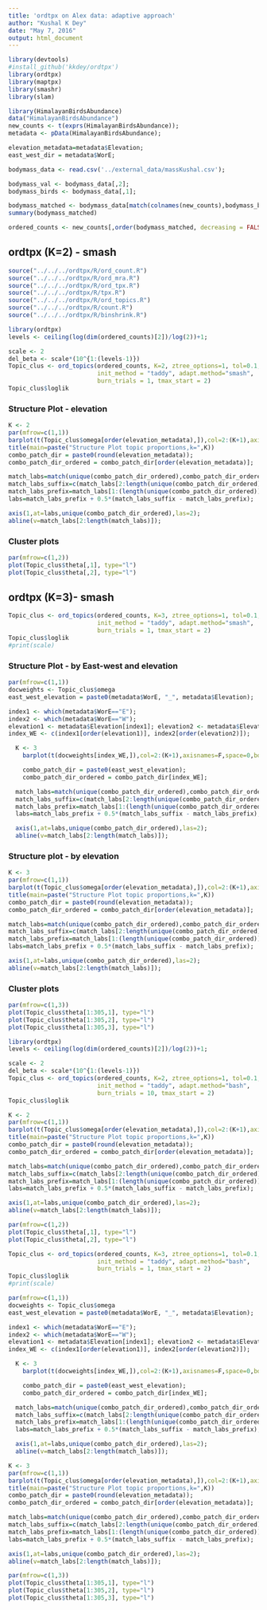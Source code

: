 ```yaml
---
title: 'ordtpx on Alex data: adaptive approach'
author: "Kushal K Dey"
date: "May 7, 2016"
output: html_document
---
```


```r
library(devtools)
#install_github('kkdey/ordtpx')
library(ordtpx)
library(maptpx)
library(smashr)
library(slam)
```

```r
library(HimalayanBirdsAbundance)
data("HimalayanBirdsAbundance")
new_counts <- t(exprs(HimalayanBirdsAbundance));
metadata <- pData(HimalayanBirdsAbundance);

elevation_metadata=metadata$Elevation;
east_west_dir = metadata$WorE;

bodymass_data <- read.csv('../external_data/massKushal.csv');

bodymass_val <- bodymass_data[,2];
bodymass_birds <- bodymass_data[,1];

bodymass_matched <- bodymass_data[match(colnames(new_counts),bodymass_birds),2];
summary(bodymass_matched)

ordered_counts <- new_counts[,order(bodymass_matched, decreasing = FALSE)];


```

## ordtpx (K=2) - smash

```r
source("../../../ordtpx/R/ord_count.R")
source("../../../ordtpx/R/ord_mra.R")
source("../../../ordtpx/R/ord_tpx.R")
source("../../../ordtpx/R/tpx.R")
source("../../../ordtpx/R/ord_topics.R")
source("../../../ordtpx/R/count.R")
source("../../../ordtpx/R/binshrink.R")
```


```r
library(ordtpx)
levels <- ceiling(log(dim(ordered_counts)[2])/log(2))+1;

scale <- 2
del_beta <- scale*(10^{1:(levels-1)})
Topic_clus <- ord_topics(ordered_counts, K=2, ztree_options=1, tol=0.1,
                         init_method = "taddy", adapt.method="smash",
                         burn_trials = 1, tmax_start = 2)
Topic_clus$loglik
```

### Structure Plot - elevation

```r
K <- 2
par(mfrow=c(1,1))
barplot(t(Topic_clus$omega[order(elevation_metadata),]),col=2:(K+1),axisnames=F,space=0,border=NA,main="",las=1,ylim=c(0,1),cex.axis=1.5,cex.main=1.4, xlab="elevation")
title(main=paste("Structure Plot topic proportions,k=",K))
combo_patch_dir = paste0(round(elevation_metadata));
combo_patch_dir_ordered = combo_patch_dir[order(elevation_metadata)];

match_labs=match(unique(combo_patch_dir_ordered),combo_patch_dir_ordered);
match_labs_suffix=c(match_labs[2:length(unique(combo_patch_dir_ordered))],35);
match_labs_prefix=match_labs[1:(length(unique(combo_patch_dir_ordered)))];
labs=match_labs_prefix + 0.5*(match_labs_suffix - match_labs_prefix);

axis(1,at=labs,unique(combo_patch_dir_ordered),las=2);
abline(v=match_labs[2:length(match_labs)]);

```

### Cluster plots 

```r
par(mfrow=c(1,2))
plot(Topic_clus$theta[,1], type="l")
plot(Topic_clus$theta[,2], type="l")
```

## ordtpx (K=3)- smash

```r

Topic_clus <- ord_topics(ordered_counts, K=3, ztree_options=1, tol=0.1,
                         init_method = "taddy", adapt.method="smash",
                         burn_trials = 1, tmax_start = 2)
Topic_clus$loglik
#print(scale)
```

### Structure Plot - by East-west and elevation

```r
par(mfrow=c(1,1))
docweights <- Topic_clus$omega
east_west_elevation = paste0(metadata$WorE, "_", metadata$Elevation);

index1 <- which(metadata$WorE=="E");
index2 <- which(metadata$WorE=="W");
elevation1 <- metadata$Elevation[index1]; elevation2 <- metadata$Elevation[index2];
index_WE <- c(index1[order(elevation1)], index2[order(elevation2)]);

  K <- 3
    barplot(t(docweights[index_WE,]),col=2:(K+1),axisnames=F,space=0,border=NA,main=paste("No. of clusters=",3),las=1,ylim=c(0,1),cex.axis=1.5,cex.main=1.4)

    combo_patch_dir = paste0(east_west_elevation);
    combo_patch_dir_ordered = combo_patch_dir[index_WE];

  match_labs=match(unique(combo_patch_dir_ordered),combo_patch_dir_ordered);
  match_labs_suffix=c(match_labs[2:length(unique(combo_patch_dir_ordered))],35);
  match_labs_prefix=match_labs[1:(length(unique(combo_patch_dir_ordered)))];
  labs=match_labs_prefix + 0.5*(match_labs_suffix - match_labs_prefix);

  axis(1,at=labs,unique(combo_patch_dir_ordered),las=2);
  abline(v=match_labs[2:length(match_labs)]);
```

### Structure plot - by elevation

```r
K <- 3
par(mfrow=c(1,1))
barplot(t(Topic_clus$omega[order(elevation_metadata),]),col=2:(K+1),axisnames=F,space=0,border=NA,main="",las=1,ylim=c(0,1),cex.axis=1.5,cex.main=1.4, xlab="elevation")
title(main=paste("Structure Plot topic proportions,k=",K))
combo_patch_dir = paste0(round(elevation_metadata));
combo_patch_dir_ordered = combo_patch_dir[order(elevation_metadata)];

match_labs=match(unique(combo_patch_dir_ordered),combo_patch_dir_ordered);
match_labs_suffix=c(match_labs[2:length(unique(combo_patch_dir_ordered))],35);
match_labs_prefix=match_labs[1:(length(unique(combo_patch_dir_ordered)))];
labs=match_labs_prefix + 0.5*(match_labs_suffix - match_labs_prefix);

axis(1,at=labs,unique(combo_patch_dir_ordered),las=2);
abline(v=match_labs[2:length(match_labs)]);

```

### Cluster plots

```r
par(mfrow=c(1,3))
plot(Topic_clus$theta[1:305,1], type="l")
plot(Topic_clus$theta[1:305,2], type="l")
plot(Topic_clus$theta[1:305,3], type="l")

```



```r
library(ordtpx)
levels <- ceiling(log(dim(ordered_counts)[2])/log(2))+1;

scale <- 2
del_beta <- scale*(10^{1:(levels-1)})
Topic_clus <- ord_topics(ordered_counts, K=2, ztree_options=1, tol=0.1,
                         init_method = "taddy", adapt.method="bash",
                         burn_trials = 10, tmax_start = 2)
Topic_clus$loglik
```


```r
K <- 2
par(mfrow=c(1,1))
barplot(t(Topic_clus$omega[order(elevation_metadata),]),col=2:(K+1),axisnames=F,space=0,border=NA,main="",las=1,ylim=c(0,1),cex.axis=1.5,cex.main=1.4, xlab="elevation")
title(main=paste("Structure Plot topic proportions,k=",K))
combo_patch_dir = paste0(round(elevation_metadata));
combo_patch_dir_ordered = combo_patch_dir[order(elevation_metadata)];

match_labs=match(unique(combo_patch_dir_ordered),combo_patch_dir_ordered);
match_labs_suffix=c(match_labs[2:length(unique(combo_patch_dir_ordered))],35);
match_labs_prefix=match_labs[1:(length(unique(combo_patch_dir_ordered)))];
labs=match_labs_prefix + 0.5*(match_labs_suffix - match_labs_prefix);

axis(1,at=labs,unique(combo_patch_dir_ordered),las=2);
abline(v=match_labs[2:length(match_labs)]);

```


```r
par(mfrow=c(1,2))
plot(Topic_clus$theta[,1], type="l")
plot(Topic_clus$theta[,2], type="l")
```


```r

Topic_clus <- ord_topics(ordered_counts, K=3, ztree_options=1, tol=0.1,
                         init_method = "taddy", adapt.method="bash",
                         burn_trials = 1, tmax_start = 2)
Topic_clus$loglik
#print(scale)
```


```r
par(mfrow=c(1,1))
docweights <- Topic_clus$omega
east_west_elevation = paste0(metadata$WorE, "_", metadata$Elevation);

index1 <- which(metadata$WorE=="E");
index2 <- which(metadata$WorE=="W");
elevation1 <- metadata$Elevation[index1]; elevation2 <- metadata$Elevation[index2];
index_WE <- c(index1[order(elevation1)], index2[order(elevation2)]);

  K <- 3
    barplot(t(docweights[index_WE,]),col=2:(K+1),axisnames=F,space=0,border=NA,main=paste("No. of clusters=",3),las=1,ylim=c(0,1),cex.axis=1.5,cex.main=1.4)

    combo_patch_dir = paste0(east_west_elevation);
    combo_patch_dir_ordered = combo_patch_dir[index_WE];

  match_labs=match(unique(combo_patch_dir_ordered),combo_patch_dir_ordered);
  match_labs_suffix=c(match_labs[2:length(unique(combo_patch_dir_ordered))],35);
  match_labs_prefix=match_labs[1:(length(unique(combo_patch_dir_ordered)))];
  labs=match_labs_prefix + 0.5*(match_labs_suffix - match_labs_prefix);

  axis(1,at=labs,unique(combo_patch_dir_ordered),las=2);
  abline(v=match_labs[2:length(match_labs)]);
```


```r
K <- 3
par(mfrow=c(1,1))
barplot(t(Topic_clus$omega[order(elevation_metadata),]),col=2:(K+1),axisnames=F,space=0,border=NA,main="",las=1,ylim=c(0,1),cex.axis=1.5,cex.main=1.4, xlab="elevation")
title(main=paste("Structure Plot topic proportions,k=",K))
combo_patch_dir = paste0(round(elevation_metadata));
combo_patch_dir_ordered = combo_patch_dir[order(elevation_metadata)];

match_labs=match(unique(combo_patch_dir_ordered),combo_patch_dir_ordered);
match_labs_suffix=c(match_labs[2:length(unique(combo_patch_dir_ordered))],35);
match_labs_prefix=match_labs[1:(length(unique(combo_patch_dir_ordered)))];
labs=match_labs_prefix + 0.5*(match_labs_suffix - match_labs_prefix);

axis(1,at=labs,unique(combo_patch_dir_ordered),las=2);
abline(v=match_labs[2:length(match_labs)]);

```


```r
par(mfrow=c(1,3))
plot(Topic_clus$theta[1:305,1], type="l")
plot(Topic_clus$theta[1:305,2], type="l")
plot(Topic_clus$theta[1:305,3], type="l")

```
